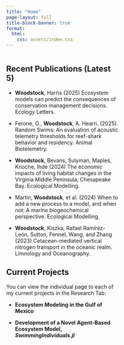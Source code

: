 ---
title: "Home"
page-layout: full
title-block-banner: true
format:
  html:
    css: assets/index.css
---



::: {.main style="width:60%; float: left;"}

## <i class="fas fa-newspaper"></i> Recent Publications (Latest 5)


* <b>Woodstock</b>, Harris (2025) Ecosystem models can predict the consequences of conservation management decisions. Ecology Letters.

* Ferone, G., <b>Woodstock</b>, A. Hearn. (2025). Random Swims: An evaluation of acoustic telemetry thresholds for reef-shark behavior and residency. Animal Biotelemetry.

* <b>Woodstock</b>, Bevans, Sulyman, Maples, Knoche, Ihde (2024) The economic impacts of living habitat changes in the Virginia Middle Peninsula, Chesapeake Bay. Ecological Modelling. [<i class="fa-solid fa-link"></i>](https://doi.org/10.1016/j.ecolmodel.2024.110914)

* Martin, <b>Woodstock</b>, et al. (2024) When to add a new process to a model, and when not: A marine biogeochemical perspective. Ecological Modelling. [<i class="fa-solid fa-link"></i>](https://doi.org/10.1016/j.ecolmodel.2024.110870)

* <b>Woodstock</b>, Kiszka, Rafael Ramírez-León, Sutton, Fennel, Wang, and Zhang (2023) Cetacean-mediated vertical nitrogen transport in the oceanic realm. Limnology and Oceanography.  [<i class="fa-solid fa-link"></i>](https://doi.org/10.1002/lno.12433)


## <i class="fas fa-wrench"></i> Current Projects

You can view the individual page to each of my current projects in the Research Tab:

* **Ecosystem Modeling in the Gulf of Mexico**

* **Development of a Novel Agent-Based Ecosystem Model, <i>SwimmingIndividuals.jl</i>**


:::

